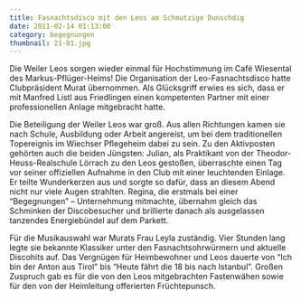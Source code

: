```yaml
---
title: Fasnachtsdisco mit den Leos am Schmutzige Dunschdig
date: 2011-02-14 01:13:00
category: begegnungen
thumbnail: 21-01.jpg
---
```


Die Weiler Leos sorgen wieder einmal für Hochstimmung im Café Wiesental des Markus-Pflüger-Heims! Die Organisation der Leo-Fasnachtsdisco hatte Clubpräsident Murat übernommen. Als Glücksgriff erwies es sich, dass er mit Manfred Listl aus Friedlingen einen kompetenten Partner mit einer professionellen Anlage mitgebracht hatte.

Die Beteiligung der Weiler Leos war groß. Aus allen Richtungen kamen sie nach Schule, Ausbildung oder Arbeit angereist, um bei dem traditionellen Topereignis im Wiechser Pflegeheim dabei zu sein. Zu den Aktivposten gehörten auch die beiden Jüngsten: Julian, als Praktikant von der Theodor-Heuss-Realschule Lörrach zu den Leos gestoßen, überraschte einen Tag vor seiner offiziellen Aufnahme in den Club mit einer leuchtenden Einlage. Er teilte Wunderkerzen aus und sorgte so dafür, dass an diesem Abend nicht nur viele Augen strahlten. Regina, die erstmals bei einer “Begegnungen” – Unternehmung mitmachte, übernahm gleich das Schminken der Discobesucher und brillierte danach als ausgelassen tanzendes Energiebündel auf dem Parkett.

Für die Musikauswahl war Murats Frau Leyla zuständig. Vier Stunden lang legte sie bekannte Klassiker unter den Fasnachtsohrwürmern und aktuelle Discohits auf. Das Vergnügen für Heimbewohner und Leos dauerte von “Ich bin der Anton aus Tirol” bis “Heute fährt die 18 bis nach Istanbul”.
Großen Zuspruch gab es für die von den Leos mitgebrachten Fastenwähen sowie für den von der Heimleitung offerierten Früchtepunsch.
